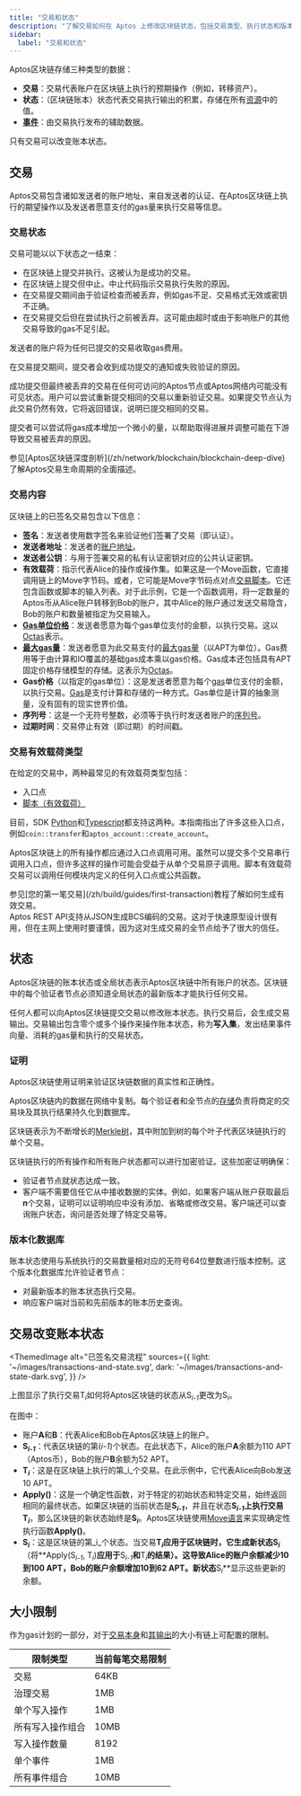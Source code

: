 ```yaml
---
title: "交易和状态"
description: "了解交易如何在 Aptos 上修改区块链状态，包括交易类型、执行状态和版本化数据库模型。"
sidebar:
  label: "交易和状态"
---
```




Aptos区块链存储三种类型的数据：

- **交易**：交易代表账户在区块链上执行的预期操作（例如，转移资产）。
- **状态**：（区块链账本）状态代表交易执行输出的积累，存储在所有[资源](/zh/network/blockchain/resources)中的值。
- [**事件**](/zh/network/blockchain/events)：由交易执行发布的辅助数据。

<Aside type="note">
  只有交易可以改变账本状态。
</Aside>

## 交易

Aptos交易包含诸如发送者的账户地址、来自发送者的认证、在Aptos区块链上执行的期望操作以及发送者愿意支付的gas量来执行交易等信息。

### 交易状态

交易可能以以下状态之一结束：

- 在区块链上提交并执行。这被认为是成功的交易。
- 在区块链上提交但中止。中止代码指示交易执行失败的原因。
- 在交易提交期间由于验证检查而被丢弃，例如gas不足、交易格式无效或密钥不正确。
- 在交易提交后但在尝试执行之前被丢弃。这可能由超时或由于影响账户的其他交易导致的gas不足引起。

发送者的账户将为任何已提交的交易收取gas费用。

在交易提交期间，提交者会收到成功提交的通知或失败验证的原因。

成功提交但最终被丢弃的交易在任何可访问的Aptos节点或Aptos网络内可能没有可见状态。用户可以尝试重新提交相同的交易以重新验证交易。如果提交节点认为此交易仍然有效，它将返回错误，说明已提交相同的交易。

提交者可以尝试将gas成本增加一个微小的量，以帮助取得进展并调整可能在下游导致交易被丢弃的原因。

<Aside type="note">
  参见[Aptos区块链深度剖析](/zh/network/blockchain/blockchain-deep-dive)了解Aptos交易生命周期的全面描述。
</Aside>

### 交易内容

区块链上的已签名交易包含以下信息：

- **签名**：发送者使用数字签名来验证他们签署了交易（即认证）。
- **发送者地址**：发送者的[账户地址](/zh/network/blockchain/accounts#account-address)。
- **发送者公钥**：与用于签署交易的私有认证密钥对应的公共认证密钥。
- **有效载荷**：指示代表Alice的操作或操作集。如果这是一个Move函数，它直接调用链上的Move字节码。或者，它可能是Move字节码点对点[交易脚本](/zh/network/glossary#transaction-script)。它还包含函数或脚本的输入列表。对于此示例，它是一个函数调用，将一定数量的Aptos币从Alice账户转移到Bob的账户，其中Alice的账户通过发送交易隐含，Bob的账户和数量被指定为交易输入。
- [**Gas单位价格**](/zh/network/glossary#gas-unit-price)：发送者愿意为每个gas单位支付的金额，以执行交易。这以[Octas](/zh/network/glossary#octa)表示。
- [**最大gas量**](/zh/network/glossary#maximum-gas-amount)：发送者愿意为此交易支付的[最大gas量](/zh/network/blockchain/gas-txn-fee#specifying-gas-fees-within-a-transaction)（以APT为单位）。Gas费用等于由计算和IO覆盖的基础gas成本乘以gas价格。Gas成本还包括具有APT固定价格存储模型的存储。这表示为[Octas](/zh/network/glossary#octa)。
- **Gas价格**（以指定的gas单位）：这是发送者愿意为每个[gas](/zh/network/blockchain/gas-txn-fee)单位支付的金额，以执行交易。[Gas](/zh/network/blockchain/gas-txn-fee)是支付计算和存储的一种方式。Gas单位是计算的抽象测量，没有固有的现实世界价值。
- **序列号**：这是一个无符号整数，必须等于执行时发送者账户的[序列号](/zh/network/blockchain/accounts#account-sequence-number)。
- **过期时间**：交易停止有效（即过期）的时间戳。

### 交易有效载荷类型

在给定的交易中，两种最常见的有效载荷类型包括：

- 入口点
- [脚本（有效载荷）](/zh/build/smart-contracts/scripts)

目前，SDK [Python](/zh/build/sdks/python-sdk)和[Typescript](/zh/build/sdks/ts-sdk)都支持这两种。本指南指出了许多这些入口点，例如`coin::transfer`和`aptos_account::create_account`。

Aptos区块链上的所有操作都应通过入口点调用可用。虽然可以提交多个交易串行调用入口点，但许多这样的操作可能会受益于从单个交易原子调用。脚本有效载荷交易可以调用任何模块内定义的任何入口点或公共函数。

<Aside type="note">
  参见[您的第一笔交易](/zh/build/guides/first-transaction)教程了解如何生成有效交易。
</Aside>

<Aside type="note">
  Aptos REST API支持从JSON生成BCS编码的交易。这对于快速原型设计很有用，但在主网上使用时要谨慎，因为这对生成交易的全节点给予了很大的信任。
</Aside>

## 状态

Aptos区块链的账本状态或全局状态表示Aptos区块链中所有账户的状态。区块链中的每个验证者节点必须知道全局状态的最新版本才能执行任何交易。

任何人都可以向Aptos区块链提交交易以修改账本状态。执行交易后，会生成交易输出。交易输出包含零个或多个操作来操作账本状态，称为**写入集**，发出结果事件向量、消耗的gas量和执行的交易状态。

### 证明

Aptos区块链使用证明来验证区块链数据的真实性和正确性。

Aptos区块链内的数据在网络中复制。每个验证者和全节点的[存储](/zh/network/blockchain/validator-nodes#storage)负责将商定的交易块及其执行结果持久化到数据库。

区块链表示为不断增长的[Merkle树](/zh/network/glossary#merkle-trees)，其中附加到树的每个叶子代表区块链执行的单个交易。

区块链执行的所有操作和所有账户状态都可以进行加密验证。这些加密证明确保：

- 验证者节点就状态达成一致。
- 客户端不需要信任它从中接收数据的实体。例如，如果客户端从账户获取最后**n**个交易，证明可以证明响应中没有添加、省略或修改交易。客户端还可以查询账户状态，询问是否处理了特定交易等。

### 版本化数据库

账本状态使用与系统执行的交易数量相对应的无符号64位整数进行版本控制。这个版本化数据库允许验证者节点：

- 对最新版本的账本状态执行交易。
- 响应客户端对当前和先前版本的账本历史查询。

## 交易改变账本状态

<ThemedImage
  alt="已签名交易流程"
  sources={{
light: '~/images/transactions-and-state.svg',
dark: '~/images/transactions-and-state-dark.svg',
}}
/>

上图显示了执行交易T<sub>_i_</sub>如何将Aptos区块链的状态从S<sub>_i-1_</sub>更改为S<sub>_i_</sub>。

在图中：

- 账户**A**和**B**：代表Alice和Bob在Aptos区块链上的账户。
- **S<sub>_i-1_</sub>**：代表区块链的第(_i-1_)个状态。在此状态下，Alice的账户**A**余额为110 APT（Aptos币），Bob的账户**B**余额为52 APT。
- **T<sub>_i_</sub>**：这是在区块链上执行的第\_i\_个交易。在此示例中，它代表Alice向Bob发送10 APT。
- **Apply()**：这是一个确定性函数，对于特定的初始状态和特定交易，始终返回相同的最终状态。如果区块链的当前状态是**S<sub>_i-1_</sub>**，并且在状态**S<sub>_i-1_</sub>**上执行交易**T<sub>_i_</sub>**，那么区块链的新状态始终是**S<sub>_i_</sub>**。Aptos区块链使用[Move语言](/zh/build/smart-contracts/book)来实现确定性执行函数**Apply()**。
- **S<sub>_i_</sub>**：这是区块链的第\_i\_个状态。当交易**T<sub>_i_</sub>**应用于区块链时，它生成新状态**S<sub>_i_</sub>**（将\*\*Apply(S<sub>_i-1_</sub>, T<sub>_i_</sub>)**应用于**S<sub>_i-1_</sub>**和**T<sub>_i_</sub>**的结果）。这导致Alice的账户余额减少10到100 APT，Bob的账户余额增加10到62 APT。新状态**S<sub>_i_</sub>\*\*显示这些更新的余额。

## 大小限制

作为gas计划的一部分，对于[交易本身](https://github.com/aptos-labs/aptos-core/blob/8074588b5c9c4424fa247c2c9ec5572981ee31cd/aptos-move/aptos-gas-schedule/src/gas_schedule/transaction.rs#L71-L81)和[其输出](https://github.com/aptos-labs/aptos-core/blob/8074588b5c9c4424fa247c2c9ec5572981ee31cd/aptos-move/aptos-gas-schedule/src/gas_schedule/transaction.rs#L152-L177)的大小有链上可配置的限制。

| 限制类型     | 当前每笔交易限制 |
| -------- | -------- |
| 交易       | 64KB     |
| 治理交易     | 1MB      |
| 单个写入操作   | 1MB      |
| 所有写入操作组合 | 10MB     |
| 写入操作数量   | 8192     |
| 单个事件     | 1MB      |
| 所有事件组合   | 10MB     |
